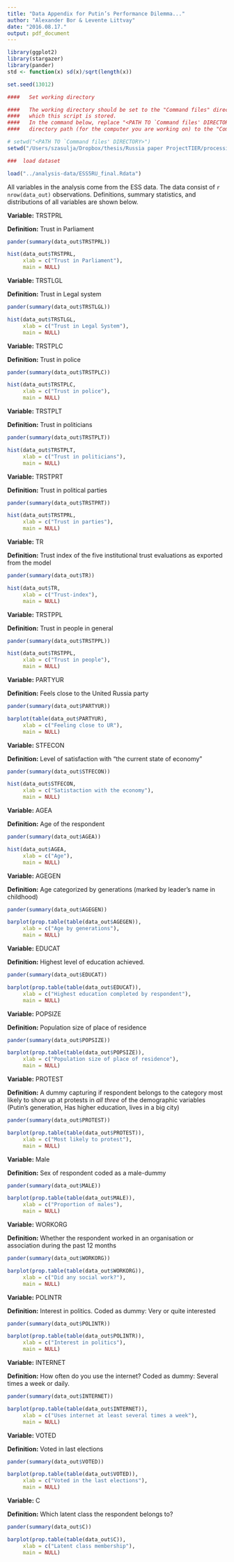 ```yaml
---
title: "Data Appendix for Putin’s Performance Dilemma..."
author: "Alexander Bor & Levente Littvay"
date: "2016.08.17."
output: pdf_document
---
```


```r

library(ggplot2)
library(stargazer)
library(pander)
std <- function(x) sd(x)/sqrt(length(x))

set.seed(13012)

####   Set working directory

####   The working directory should be set to the "Command files" directory in 
####   which this script is stored.
####   In the command below, replace "<PATH TO `Command files' DIRECTORY>" with the 
####   directory path (for the computer you are working on) to the "Command files" dir.

# setwd("<PATH TO `Command files' DIRECTORY>")
setwd("/Users/szasulja/Dropbox/thesis/Russia paper ProjectTIER/processing-and-analysis/command-files")

###  load dataset

load("../analysis-data/ESS5RU_final.Rdata")

```

All variables in the analysis come from the ESS data. The data consist of `r nrow(data_out)` observations. Definitions, summary statistics, and distributions of all variables are shown below.

\bigbreak
\bigbreak

__Variable:__ TRSTPRL

__Definition:__ Trust in Parliament 

```r

pander(summary(data_out$TRSTPRL))

hist(data_out$TRSTPRL, 
     xlab = c("Trust in Parliament"), 
     main = NULL)

```

\newpage 

__Variable:__ TRSTLGL

__Definition:__ Trust in Legal system

```r

pander(summary(data_out$TRSTLGL))

hist(data_out$TRSTLGL, 
     xlab = c("Trust in Legal System"), 
     main = NULL)

```

\newpage 

__Variable:__ TRSTPLC

__Definition:__ Trust in police

```r

pander(summary(data_out$TRSTPLC))

hist(data_out$TRSTPLC, 
     xlab = c("Trust in police"), 
     main = NULL)

```

\newpage 

__Variable:__ TRSTPLT

__Definition:__ Trust in politicians

```r

pander(summary(data_out$TRSTPLT))

hist(data_out$TRSTPLT, 
     xlab = c("Trust in politicians"), 
     main = NULL)

```

\newpage 

__Variable:__ TRSTPRT

__Definition:__ Trust in political parties

```r

pander(summary(data_out$TRSTPRT))

hist(data_out$TRSTPRL, 
     xlab = c("Trust in parties"), 
     main = NULL)

```

\newpage 

__Variable:__ TR

__Definition:__ Trust index of the five institutional trust evaluations as exported from the model

```r

pander(summary(data_out$TR))

hist(data_out$TR, 
     xlab = c("Trust-index"), 
     main = NULL)

```

\newpage 



__Variable:__ TRSTPPL

__Definition:__ Trust in people in general

```r

pander(summary(data_out$TRSTPPL))

hist(data_out$TRSTPPL, 
     xlab = c("Trust in people"), 
     main = NULL)

```

\newpage 

__Variable:__ PARTYUR

__Definition:__ Feels close to the United Russia party

```r

pander(summary(data_out$PARTYUR))

barplot(table(data_out$PARTYUR), 
     xlab = c("Feeling close to UR"), 
     main = NULL)

```

\newpage 

__Variable:__ STFECON

__Definition:__ Level of satisfaction with "the current state of economy" 

```r

pander(summary(data_out$STFECON))

hist(data_out$STFECON, 
     xlab = c("Satistaction with the economy"), 
     main = NULL)

```

\newpage 

__Variable:__ AGEA

__Definition:__ Age of the respondent 

```r

pander(summary(data_out$AGEA))

hist(data_out$AGEA, 
     xlab = c("Age"), 
     main = NULL)

```

\newpage

__Variable:__ AGEGEN

__Definition:__ Age categorized by generations (marked by leader's name in childhood)

```r

pander(summary(data_out$AGEGEN))

barplot(prop.table(table(data_out$AGEGEN)), 
     xlab = c("Age by generations"), 
     main = NULL)

```

\newpage 


\newpage 

__Variable:__ EDUCAT

__Definition:__ Highest level of education achieved.

```r

pander(summary(data_out$EDUCAT))

barplot(prop.table(table(data_out$EDUCAT)), 
     xlab = c("Highest education completed by respondent"), 
     main = NULL)

```

\newpage 

__Variable:__ POPSIZE

__Definition:__ Population size of place of residence

```r

pander(summary(data_out$POPSIZE))

barplot(prop.table(table(data_out$POPSIZE)), 
     xlab = c("Population size of place of residence"), 
     main = NULL)

```

\newpage 

__Variable:__ PROTEST

__Definition:__ A dummy capturing if respondent belongs to the category most likely to show up at protests in _all three_ of the demographic variables (Putin's generation, Has higher education, lives in a big city)

```r

pander(summary(data_out$PROTEST))

barplot(prop.table(table(data_out$PROTEST)), 
     xlab = c("Most likely to protest"), 
     main = NULL)

```

\newpage 

__Variable:__ Male

__Definition:__ Sex of respondent coded as a male-dummy

```r

pander(summary(data_out$MALE))

barplot(prop.table(table(data_out$MALE)), 
     xlab = c("Proportion of males"), 
     main = NULL)

```

\newpage 

__Variable:__ WORKORG

__Definition:__ Whether the respondent worked in an organisation or association during the past 12 months

```r

pander(summary(data_out$WORKORG))

barplot(prop.table(table(data_out$WORKORG)), 
     xlab = c("Did any social work?"), 
     main = NULL)

```

\newpage 

__Variable:__ POLINTR

__Definition:__ Interest in politics. Coded as dummy: Very or quite interested

```r

pander(summary(data_out$POLINTR))

barplot(prop.table(table(data_out$POLINTR)), 
     xlab = c("Interest in politics"), 
     main = NULL)

```

\newpage 

__Variable:__ INTERNET

__Definition:__ How often do you use the internet? Coded as dummy: Several times a week or daily.

```r

pander(summary(data_out$INTERNET))

barplot(prop.table(table(data_out$INTERNET)), 
     xlab = c("Uses internet at least several times a week"), 
     main = NULL)

```

\newpage 

__Variable:__ VOTED

__Definition:__ Voted in last elections

```r

pander(summary(data_out$VOTED))

barplot(prop.table(table(data_out$VOTED)), 
     xlab = c("Voted in the last elections"), 
     main = NULL)

```

\newpage 


__Variable:__ C

__Definition:__ Which latent class the respondent belongs to? 

```r

pander(summary(data_out$C))

barplot(prop.table(table(data_out$C)), 
     xlab = c("Latent class membership"), 
     main = NULL)

```
